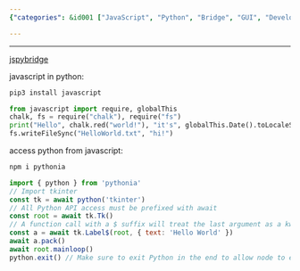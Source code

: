 ```yaml
---
{"categories": &id001 ["JavaScript", "Python", "Bridge", "GUI", "Development", "NPM", "Modules"], "category": "javascript", "date": "2022-09-17 07:58:20", "description": "The JavaScript Python Bridge is a tool that bridges the gap between JavaScript and Python, enabling seamless integration between the two languages. This bridge can be installed through npm and provides functions for importing Python modules and accessing global variables in JavaScript. It opens up possibilities for GUI development using libraries like tkinter.", "tags": *id001, "title": "javascript python bridge"}

---
```


------

[jspybridge](https://github.com/extremeheat/JSPyBridge)

javascript in python:

```bash
pip3 install javascript

```

```python
from javascript import require, globalThis
chalk, fs = require("chalk"), require("fs")
print("Hello", chalk.red("world!"), "it's", globalThis.Date().toLocaleString())
fs.writeFileSync("HelloWorld.txt", "hi!")

```

access python from javascript:

```bash
npm i pythonia

```

```javascript
import { python } from 'pythonia'
// Import tkinter
const tk = await python('tkinter')
// All Python API access must be prefixed with await
const root = await tk.Tk()
// A function call with a $ suffix will treat the last argument as a kwarg dict
const a = await tk.Label$(root, { text: 'Hello World' })
await a.pack()
await root.mainloop()
python.exit() // Make sure to exit Python in the end to allow node to exit. You can also use process.exit.

```

